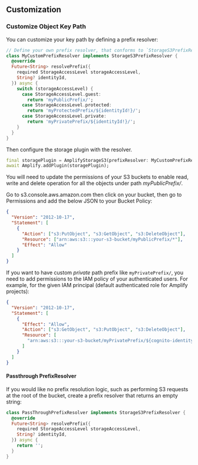 ## Customization

### Customize Object Key Path

You can customize your key path by defining a prefix resolver:

```dart
// Define your own prefix resolver, that conforms to `StorageS3PrefixResolver`
class MyCustomPrefixResolver implements StorageS3PrefixResolver {
  @override
  Future<String> resolvePrefix({
    required StorageAccessLevel storageAccessLevel,
    String? identityId,
  }) async {
    switch (storageAccessLevel) {
      case StorageAccessLevel.guest:
        return 'myPublicPrefix/';
      case StorageAccessLevel.protected:
        return 'myProtectedPrefix/${identityId!}/';
      case StorageAccessLevel.private:
        return 'myPrivatePrefix/${identityId!}/';
    }
  }
}
```

Then configure the storage plugin with the resolver.

```dart
final storagePlugin = AmplifyStorageS3(prefixResolver: MyCustomPrefixResolver());
await Amplify.addPlugin(storagePlugin);
```

You will need to update the permissions of your S3 buckets to enable read, write and delete operation for all the objects under path _myPublicPrefix/_.

Go to s3.console.aws.amazon.com then click on your bucket, then go to Permissions and add the below JSON to your Bucket Policy:

```json
{
  "Version": "2012-10-17",
  "Statement": [
    {
      "Action": ["s3:PutObject", "s3:GetObject", "s3:DeleteObject"],
      "Resource": ["arn:aws:s3:::your-s3-bucket/myPublicPrefix/*"],
      "Effect": "Allow"
    }
  ]
}
```

If you want to have custom _private_ path prefix like `myPrivatePrefix/`, you need to add permissions to the IAM policy of your authenticated users. For example, for the given IAM principal (default authenticated role for Amplify projects):

```json
{
  "Version": "2012-10-17",
  "Statement": [
    {
      "Effect": "Allow",
      "Action": ["s3:GetObject", "s3:PutObject", "s3:DeleteObject"],
      "Resource": [
        "arn:aws:s3:::your-s3-bucket/myPrivatePrefix/${cognito-identity.amazonaws.com:sub}/*"
      ]
    }
  ]
}
```

#### Passthrough PrefixResolver

If you would like no prefix resolution logic, such as performing S3 requests at the root of the bucket, create a prefix resolver that returns an empty string:

```dart
class PassThroughPrefixResolver implements StorageS3PrefixResolver {
  @override
  Future<String> resolvePrefix({
    required StorageAccessLevel storageAccessLevel,
    String? identityId,
  }) async {
    return '';
  }
}
```
